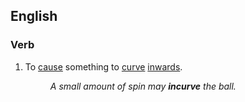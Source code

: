 ==English==

===Verb===
{{en-verb}}

# To [[cause]] something to [[curve]] [[inwards]].
#:''A small amount of spin may '''incurve''' the ball.''